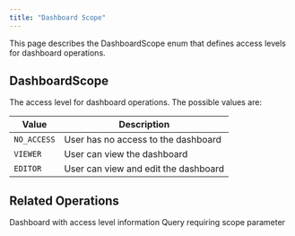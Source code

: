 ```yaml
---
title: "Dashboard Scope"
---
```


This page describes the DashboardScope enum that defines access levels for dashboard operations.

## DashboardScope

The access level for dashboard operations. The possible values are:

| Value       | Description                          |
| ----------- | ------------------------------------ |
| `NO_ACCESS` | User has no access to the dashboard  |
| `VIEWER`    | User can view the dashboard          |
| `EDITOR`    | User can view and edit the dashboard |

## Related Operations

<CardGroup cols={2}>
  <Card title="Dashboard Object" icon="folder" href="/integrations/graphql-api/objects/dashboard">
    Dashboard with access level information
  </Card>
  <Card title="Dashboard Query" icon="magnifying-glass" href="/integrations/graphql-api/queries/dashboard/dashboard">
    Query requiring scope parameter
  </Card>
</CardGroup>